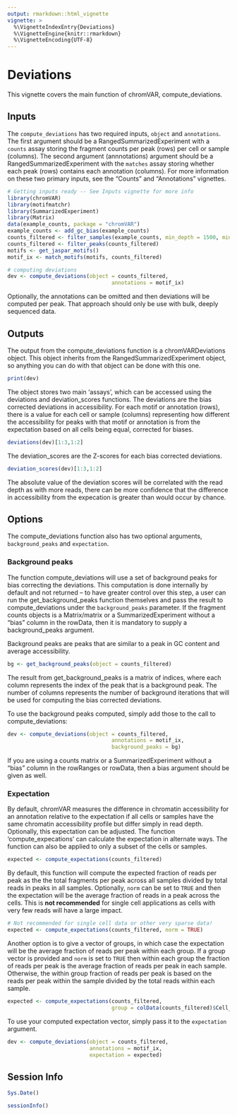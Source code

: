 ```yaml
---
output: rmarkdown::html_vignette
vignette: >
  %\VignetteIndexEntry{Deviations}
  %\VignetteEngine{knitr::rmarkdown}
  %\VignetteEncoding{UTF-8}
---
```


# Deviations

This vignette covers the main function of chromVAR, compute_deviations.

## Inputs

The `compute_deviations` has two required inputs, `object` and `annotations`. The first argument should be a RangedSummarizedExperiment with a `counts` assay storing the fragment counts per peak (rows) per cell or sample (columns). The second argument (annnotations)  argument should be a RangedSummarizedExperiment with the `matches` assay storing whether each peak (rows) contains each annotation (columns).  For more information on these two primary inputs, see the "Counts" and "Annotations" vignettes.

```r
# Getting inputs ready -- See Inputs vignette for more info
library(chromVAR)
library(motifmatchr)
library(SummarizedExperiment)
library(Matrix)
data(example_counts, package = "chromVAR")
example_counts <- add_gc_bias(example_counts)
counts_filtered <- filter_samples(example_counts, min_depth = 1500, min_in_peaks = 0.15, shiny = FALSE)
counts_filtered <- filter_peaks(counts_filtered)
motifs <- get_jaspar_motifs()
motif_ix <- match_motifs(motifs, counts_filtered)

# computing deviations
dev <- compute_deviations(object = counts_filtered, 
                                 annotations = motif_ix)
```

Optionally, the annotations can be omitted and then deviations will be computed per peak.  That approach should only be use with bulk, deeply sequenced data.

## Outputs

The output from the compute_deviations function is a chromVARDeviations object. This object inherits from the RangedSummarizedExperiment object, so anything you can do with that object can be done with this one.  

```r
print(dev)
```

The object stores two main 'assays', which can be accessed using the deviations and deviation_scores functions. The deviations are the bias corrected deviations in accessibility. For each motif or annotation (rows), there is a value for each cell or sample (columns) representing how different the accessibility for peaks with that motif or annotation is from the expectation based on all cells being equal, corrected for biases.   

```r
deviations(dev)[1:3,1:2]
```

The deviation_scores are the Z-scores for each bias corrected deviations. 

```r
deviation_scores(dev)[1:3,1:2]
```

The absolute value of the deviation scores will be correlated with the read depth as with more reads, there can be more confidence that the difference in accessibility from the expecation is greater than would occur by chance.

## Options

The compute_deviations function also has two optional arguments, `background_peaks` and `expectation`.  

### Background peaks

The function compute_deviations will use a set of background peaks for bias correcting the deviations.  This computation is done internally by default and not returned -- to have greater control over this step, a user can run the get_background_peaks function themselves and pass the result to compute_deviations under the `background_peaks` parameter. If the fragment counts objects is a Matrix/matrix or a SummarizedExperiment without a "bias" column in the rowData, then it is mandatory to supply a background_peaks argument.  

Background peaks are peaks that are similar to a peak in GC content and average accessibility.

```r
bg <- get_background_peaks(object = counts_filtered)
```

The result from get_background_peaks is a matrix of indices, where each column represents the index of the peak that is a background peak. The number of columns represents the number of background iterations that will be used for computing the bias corrected deviations.  

To use the background peaks computed, simply add those to the call to compute_deviations:

```r
dev <- compute_deviations(object = counts_filtered, 
                                 annotations = motif_ix, 
                                 background_peaks = bg)
```

If you are using a counts matrix or a SummarizedExperiment without a "bias" column in the rowRanges or rowData, then a bias argument should be given as well.  

### Expectation

By default, chromVAR measures the difference in chromatin accessibility for an annotation relative to the expectation if all cells or samples have the same chromatin accessibility profile but differ simply in read depth. Optionally, this expectation can be adjusted. The function 'compute_expecations' can calculate the expectation in alternate ways. The function can also be applied to only a subset of the cells or samples.  

```r
expected <- compute_expectations(counts_filtered) 
```

By default, this function will compute the expected fraction of reads per peak as the the total fragments per peak across all samples divided by total reads in peaks in all samples. Optionally, `norm` can be set to `TRUE` and then the expectation will be the average fraction of reads in a peak across the cells. This is **not recommended** for single cell applications as cells with very few reads will have a large impact. 

```r
# Not recommended for single cell data or other very sparse data!
expected <- compute_expectations(counts_filtered, norm = TRUE) 
```

Another option is to give a vector of groups, in which case the expectation will be the average fraction of reads per peak within each group. If a group vector is provided and `norm` is set to `TRUE` then within each group the fraction of reads per peak is the average fraction of reads per peak in each sample. Otherwise, the within group fraction of reads per peak is based on the reads per peak within the sample divided by the total reads within each sample.

```r
expected <- compute_expectations(counts_filtered, 
                                 group = colData(counts_filtered)$Cell_Type) 
```

To use your computed expectation vector, simply pass it to the `expectation` argument.

```r
dev <- compute_deviations(object = counts_filtered, 
                          annotations = motif_ix, 
                          expectation = expected)
```

## Session Info

```r
Sys.Date()
```

```r
sessionInfo()
```

